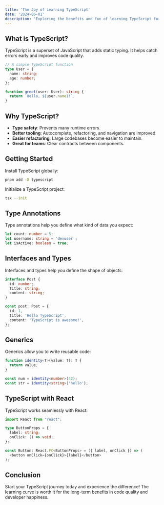 ```yaml
---
title: 'The Joy of Learning TypeScript'
date: '2024-06-01'
description: 'Exploring the benefits and fun of learning TypeScript for modern web development.'
---
```


## What is TypeScript?

TypeScript is a superset of JavaScript that adds static typing. It helps catch errors early and improves code quality.

```typescript
// A simple TypeScript function
type User = {
  name: string;
  age: number;
};

function greet(user: User): string {
  return `Hello, ${user.name}!`;
}
```

## Why TypeScript?

- **Type safety**: Prevents many runtime errors.
- **Better tooling**: Autocomplete, refactoring, and navigation are improved.
- **Easier refactoring**: Large codebases become easier to maintain.
- **Great for teams**: Clear contracts between components.

## Getting Started

Install TypeScript globally:

```bash
pnpm add -D typescript
```

Initialize a TypeScript project:

```bash
tsx --init
```

## Type Annotations

Type annotations help you define what kind of data you expect:

```typescript
let count: number = 5;
let username: string = 'devuser';
let isActive: boolean = true;
```

## Interfaces and Types

Interfaces and types help you define the shape of objects:

```typescript
interface Post {
  id: number;
  title: string;
  content: string;
}

const post: Post = {
  id: 1,
  title: 'Hello TypeScript',
  content: 'TypeScript is awesome!',
};
```

## Generics

Generics allow you to write reusable code:

```typescript
function identity<T>(value: T): T {
  return value;
}

const num = identity<number>(42);
const str = identity<string>('hello');
```

## TypeScript with React

TypeScript works seamlessly with React:

```typescript
import React from "react";

type ButtonProps = {
  label: string;
  onClick: () => void;
};

const Button: React.FC<ButtonProps> = ({ label, onClick }) => (
  <button onClick={onClick}>{label}</button>
);
```

## Conclusion

Start your TypeScript journey today and experience the difference! The learning curve is worth it for the long-term benefits in code quality and developer happiness.
